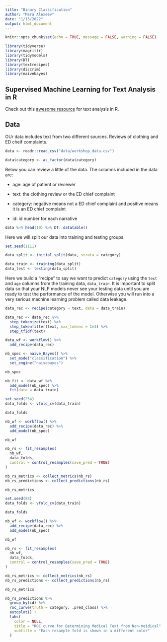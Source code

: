 ```yaml
---
title: "Binary Classification"
author: "Mara Alexeev"
date: "1/13/2022"
output: html_document
---
```


```r
knitr::opts_chunk$set(echo = TRUE, message = FALSE, warning = FALSE)

library(tidyverse)
library(magrittr)
library(tidymodels)
library(DT)
library(textrecipes)
library(discrim)
library(naivebayes)
```

## Supervised Machine Learning for Text Analysis in R

Check out this [awesome resource](https://smltar.com/) for text analysis in R. 


## Data

OUr data includes text from two different sources. Reviews of clothing and ED cheif complaints.

```r
data <- readr::read_csv("data/workshop_data.csv")

data$category <- as_factor(data$category)
```
Below you can review a little of the data. The columns included in the data are: 

- age: age of patient or reviewer

- text: the clothing review or the ED chief complaint

- category: negative means not a ED chief complaint and positive means it is an ED chief complaint

- id: id number for each narrative

```r
data %>% head(10) %>% DT::datatable()
```
Here we will split our data into training and testing groups.
```r
set.seed(1111)

data_split <- initial_split(data, strata = category)

data_train <- training(data_split)
data_test <- testing(data_split)
```

Here we build a "recipe" to say we want to predict `category` using the `text` and `age` columns from the training data, `data_train`. It is important to split data so that your NLP models never see your testing data until you are ready to test the performance of the model. Otherwise you will run into a very serious machine learning problem called data leakage.

```r
data_rec <- recipe(category ~ text, data = data_train)
```


```r
data_rec <- data_rec %>%
  step_tokenize(text) %>%
  step_tokenfilter(text, max_tokens = 1e3) %>%
  step_tfidf(text)
```


```r
data_wf <- workflow() %>%
  add_recipe(data_rec)
```


```r
nb_spec <- naive_Bayes() %>%
  set_mode("classification") %>%
  set_engine("naivebayes")

nb_spec
```

```r
nb_fit <- data_wf %>%
  add_model(nb_spec) %>%
  fit(data = data_train)
```

```r
set.seed(234)
data_folds <- vfold_cv(data_train)

data_folds
```

```r
nb_wf <- workflow() %>%
  add_recipe(data_rec) %>%
  add_model(nb_spec)

nb_wf
```


```r
nb_rs <- fit_resamples(
  nb_wf,
  data_folds,
  control = control_resamples(save_pred = TRUE)
)
```


```r
nb_rs_metrics <- collect_metrics(nb_rs)
nb_rs_predictions <- collect_predictions(nb_rs)
```

```r
nb_rs_metrics
```



```r
set.seed(88)
data_folds <- vfold_cv(data_train)

data_folds
```

```r
nb_wf <- workflow() %>%
  add_recipe(data_rec) %>%
  add_model(nb_spec)

nb_wf
```


```r
nb_rs <- fit_resamples(
  nb_wf,
  data_folds,
  control = control_resamples(save_pred = TRUE)
)
```


```r
nb_rs_metrics <- collect_metrics(nb_rs)
nb_rs_predictions <- collect_predictions(nb_rs)
```

```r
nb_rs_metrics
```

```r
nb_rs_predictions %>%
  group_by(id) %>%
  roc_curve(truth = category, .pred_class) %>%
  autoplot() +
  labs(
    color = NULL,
    title = "ROC curve for Determining Medical Text from Non-meidical",
    subtitle = "Each resample fold is shown in a different color"
  )
```

